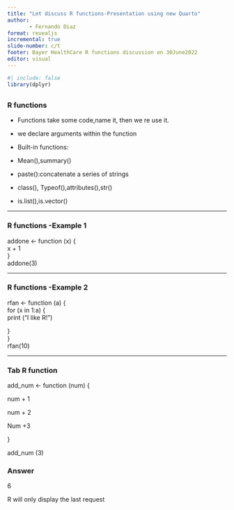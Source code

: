 ```yaml
---
title: "Let discuss R functions-Presentation using new Quarto"
author: 
       - Fernando Diaz
format: revealjs 
incremental: true
slide-number: c/t
footer: Bayer HealthCare R functions discussion on 30June2022
editor: visual
---
```


```r
#| include: false
library(dplyr)

```

## 

### R functions 

-   Functions take some code,name it, then we re use it.

-   we declare arguments within the function

-   Built-in functions:

-   Mean(),summary()

-   paste():concatenate a series of strings

-   class(), Typeof(),attributes(),str()

-   is.list(),is.vector()

---

<div>

### R functions -Example 1

</div>

<div>

addone \<- function (x) {\
x + 1 \
}\
addone(3)

</div>

---

### R functions -Example 2

rfan \<- function (a) {\
for (x in 1:a) {\
print ("I like R!")

}\
}\
rfan(10)

---

::: panel-tabset
### Tab R function

add_num \<- function (num) {

num + 1

num + 2

Num +3

}

add_num (3)
:::

::: panel-tabset
### Answer

6

R will only display the last request
:::

###  
